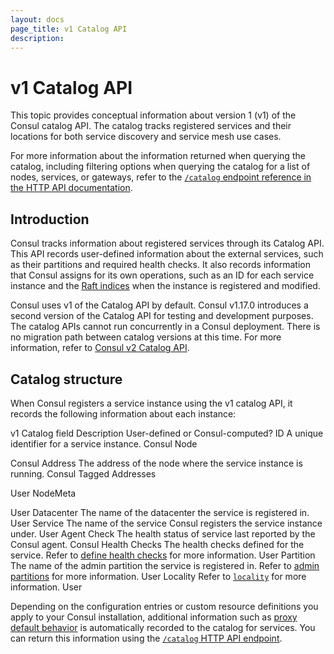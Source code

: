 ```yaml
---
layout: docs
page_title: v1 Catalog API
description: 
---
```


# v1 Catalog API

This topic provides conceptual information about version 1 (v1) of the Consul catalog API. The catalog tracks registered services and their locations for both service discovery and service mesh use cases.

For more information about the information returned when querying the catalog, including filtering options when querying the catalog for a list of nodes, services, or gateways, refer to the [`/catalog` endpoint reference in the HTTP API documentation](/consul/api-docs/catalog).

## Introduction

Consul tracks information about registered services through its Catalog API. This API records user-defined information about the external services, such as their partitions and required health checks. It also records information that Consul assigns for its own operations, such as an ID for each service instance and the [Raft indices](/consul/docs/architecture/consensus) when the instance is registered and modified.

Consul uses v1 of the Catalog API by default. Consul v1.17.0 introduces a second version of the Catalog API for testing and development purposes. The catalog APIs cannot run concurrently in a Consul deployment. There is no migration path between catalog versions at this time. For more information, refer to [Consul v2 Catalog API](/consul/docs/architecture/catalog/v2).

## Catalog structure

When Consul registers a service instance using the v1 catalog API, it records the following information about each instance:

v1 Catalog field
Description
User-defined or Consul-computed?
ID
A unique identifier for a service instance.
Consul
Node

Consul
Address
The address of the node where the service instance is running.
Consul
Tagged Addresses


User
NodeMeta


User
Datacenter
The name of the datacenter the service is registered in.
User
Service
The name of the service Consul registers the service instance under.
User
Agent Check
The health status of service last reported by the Consul agent.
Consul
Health Checks
The health checks defined for the service. Refer to [define health checks](/consul/docs/services/usage/checks) for more information.
User
Partition
The name of the admin partition the service is registered in. Refer to [admin partitions](/consul/docs/enterprise/admin-partitions) for more information.
User
Locality
Refer to [`locality`](/consul/docs/agent/config/config-files#locality) for more information.
User

Depending on the configuration entries or custom resource definitions you apply to your Consul installation, additional information such as [proxy default behavior](/consul/docs/connect/config-entries/proxy-defaults) is automatically recorded to the catalog for services. You can return this information using the [`/catalog` HTTP API endpoint](/consul/api-docs/catalog).
